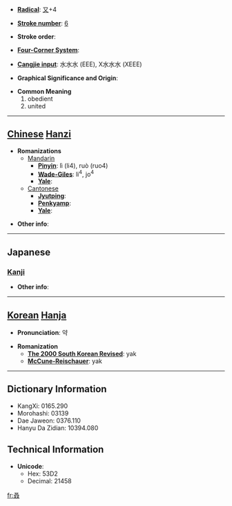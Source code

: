 * '''[[Wiktionary:Chinese radical index| Radical]]''': [[Wiktionary:Chinese radical index 又|又]]+4

* '''[[Wiktionary:Chinese total strokes index|Stroke number]]''': [[Wiktionary:Chinese total strokes index 6|6]]

* '''Stroke order''': 

* '''[[Wiktionary:Chinese four corner index|Four-Corner System]]''': 

* '''[[Wiktionary:Chinese Cangjie index|Cangjie input]]''': 水水水 (EEE), X水水水 (XEEE)

* '''Graphical Significance and Origin''': 

* '''Common Meaning'''
*#obedient
*# united


----

== [[Chinese]] [[Hanzi]] ==

* '''Romanizations'''
** [[Mandarin]]
*** '''[[Pinyin]]''': lì (li4), ruò (ruo4)
*** '''[[Wade-Giles]]''': li<sup>4</sup>, jo<sup>4</sup>
*** '''[[Yale]]''': 
**[[Cantonese]]
***'''[[Jyutping]]''':
***'''[[Penkyamp]]''': 
***'''[[Yale]]''': 

* '''Other info''': 

----

==Japanese==
===[[Kanji]]===
{{kanji|on readings=[[じゃく]] (jaku), [[にゃく]] (nyaku)
|kun readings=[[したがう]] (shitagau)
}}

* '''Other info''':  

----

== [[Korean]] [[Hanja]] ==

* '''Pronunciation''': 약

* '''Romanization'''
** '''[[The 2000 South Korean Revised Romanization|The 2000 South Korean Revised]]''': yak
** '''[[McCune-Reischauer]]''': yak

----

== Dictionary Information ==

* KangXi: 0165.290
* Morohashi: 03139
* Dae Jaweon: 0376.110
* Hanyu Da Zidian: 10394.080

== Technical Information ==

* '''Unicode''':
** Hex: 53D2
** Decimal: 21458

[[fr:叒]]